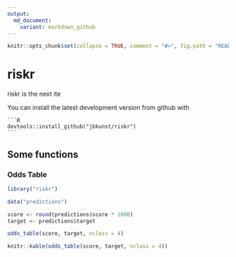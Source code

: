 ```yaml
---
output:
  md_document:
    variant: markdown_github
---
```


<!-- README.md is generated from README.Rmd. Please edit that file -->

```r
knitr::opts_chunk$set(collapse = TRUE, comment = "#>", fig.path = "README-", message = FALSE)
```

# riskr

riskr is the next ite

You can install the latest development version from github with

    ```R
    devtools::install_github("jbkunst/riskr")
    ```
## Some functions

### Odds Table

```r
library("riskr")

data("predictions")

score <- round(predictions$score * 1000)
target <- predictions$target
```

```r
odds_table(score, target, nclass = 4)
```

```r
knitr::kable(odds_table(score, target, nclass = 4))
```